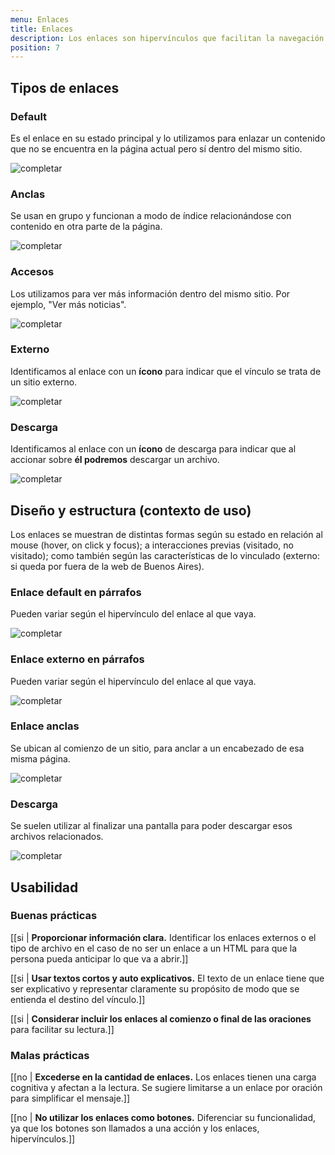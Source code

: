 ```yaml
---
menu: Enlaces
title: Enlaces
description: Los enlaces son hipervínculos que facilitan la navegación dentro de una misma página web como también para acceder a páginas externas o a más información.
position: 7
---
```


## Tipos de enlaces

### Default

Es el enlace en su estado principal y lo utilizamos para enlazar un contenido que no se encuentra en la página actual pero sí dentro del mismo sitio.

![completar](/componentes/enlace/enlace.svg)

### Anclas

Se usan en grupo y funcionan a modo de índice relacionándose con contenido en otra parte de la página.

![completar](/componentes/enlace/anclas.svg)

### Accesos

Los utilizamos para ver más información dentro del mismo sitio. Por ejemplo, "Ver más noticias".

![completar](/componentes/enlace/accesos.svg)

### Externo

Identificamos al enlace con un **ícono** para indicar que el vínculo se trata de un sitio externo.

![completar](/componentes/enlace/externo.svg)

### Descarga

Identificamos al enlace con un **ícono** de descarga para indicar que al accionar sobre **él podremos** descargar un archivo.

![completar](/componentes/enlace/descarga.svg)

## Diseño y estructura (contexto de uso)

Los enlaces se muestran de distintas formas según su estado en relación al mouse (hover, on click y focus); a interacciones previas (visitado, no visitado); como también según las características de lo vinculado (externo: si queda por fuera de la web de Buenos Aires).

### Enlace default en párrafos

Pueden variar según el hipervínculo del enlace al que vaya.

![completar](/componentes/enlace/enlace-parrafo.svg)

### Enlace externo en párrafos

Pueden variar según el hipervínculo del enlace al que vaya.

![completar](/componentes/enlace/enlace-externo.svg)

### Enlace anclas

Se ubican al comienzo de un sitio, para anclar a un encabezado de esa misma página.

![completar](/componentes/enlace/enlace-ancla.svg)

### Descarga

Se suelen utilizar al finalizar una pantalla para poder descargar esos archivos relacionados.

![completar](/componentes/enlace/enlace-descarga.svg)

## Usabilidad

### Buenas prácticas

[[si | **Proporcionar información clara.** Identificar los enlaces externos o el tipo de archivo en el caso de no ser un enlace a un HTML para que la persona pueda anticipar lo que va a abrir.]]

[[si | **Usar textos cortos y auto explicativos.** El texto de un enlace tiene que ser explicativo y representar claramente su propósito de modo que se entienda el destino del vínculo.]]

[[si | **Considerar incluir los enlaces al comienzo o final de las oraciones** para facilitar su lectura.]]

### Malas prácticas

[[no | **Excederse en la cantidad de enlaces.** Los enlaces tienen una carga cognitiva y afectan a la lectura. Se sugiere limitarse a un enlace por oración para simplificar el mensaje.]]

[[no | **No utilizar los enlaces como botones.** Diferenciar su funcionalidad, ya que los botones son llamados a una acción y los enlaces, hipervínculos.]]
